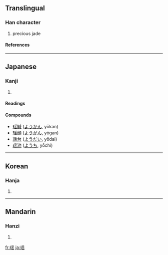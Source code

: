 {{see|瑤}}

==Translingual==
===Han character===
{{Han char|rn=96|rad=玉|as=10|sn=14|four=|canj=一土月人山 (MGBOU), X一土月人 (XMGBO)}}
# precious jade
====References====
{{Han ref|kx=0740.111|dkj=21149|hdz=21131.080|uh=7476|ud=29814}}

----
==Japanese==
===Kanji===
{{ja-kanji|grade=|rs=玉10}}
# {{defn|Japanese}} 
====Readings====
{{ja-readings|on=[[よう]] (yō)|kun=[[たま]] (tama)}}
====Compounds====
*[[瑶緘]] ([[ようかん]], yōkan)
*[[瑶顔]] ([[ようがん]], yōgan)
*[[瑶台]] ([[ようだい]], yōdai)
*[[瑶池]] ([[ようち]], yōchi)
----
==Korean==
===Hanja===
{{ko-hanja|hangeul=요|eumhun=|rv=yo|mr=yo|y=yo}}
# {{defn|Korean}}

----
==Mandarin==
===Hanzi===
{{cmn-hanzi|tra=瑤|pin=[[yáo]] ([[yao2]])|wg=yao<sup>2</sup>}}
# {{defn|Mandarin}}

[[fr:瑶]]
[[ja:瑶]]